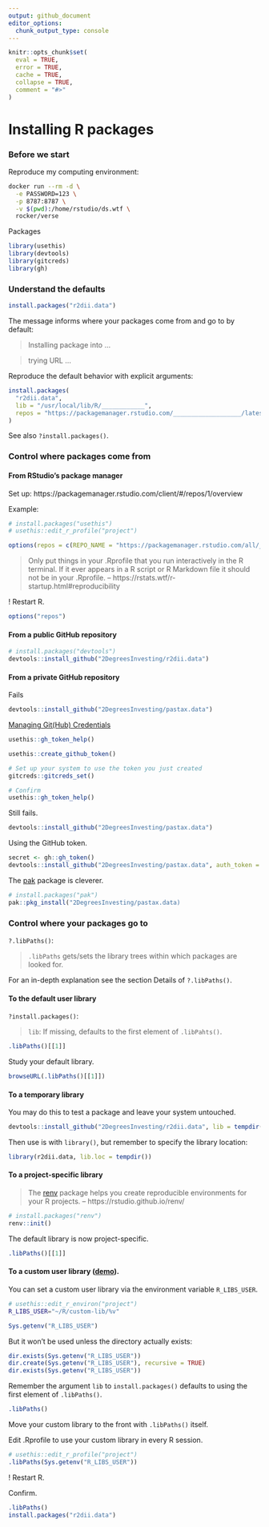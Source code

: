 ```yaml
---
output: github_document
editor_options: 
  chunk_output_type: console
---
```


```r
knitr::opts_chunk$set(
  eval = TRUE,
  error = TRUE,
  cache = TRUE,
  collapse = TRUE,
  comment = "#>"
)
```

# Installing R packages

### Before we start

Reproduce my computing environment:

```bash
docker run --rm -d \
  -e PASSWORD=123 \
  -p 8787:8787 \
  -v $(pwd):/home/rstudio/ds.wtf \
  rocker/verse
```

Packages

```r
library(usethis)
library(devtools)
library(gitcreds)
library(gh)
```

### Understand the defaults

```r
install.packages("r2dii.data")
```

The message informs where your packages come from and go to by default:

> Installing package into ...

> trying URL ...

Reproduce the default behavior with explicit arguments:

```r
install.packages(
  "r2dii.data", 
  lib = "/usr/local/lib/R/____________", 
  repos = "https://packagemanager.rstudio.com/___________________/latest"
)
```

See also `?install.packages()`.

### Control where packages come from

#### From RStudio's package manager

Set up: https://packagemanager.rstudio.com/client/#/repos/1/overview

Example:

```r
# install.packages("usethis")
# usethis::edit_r_profile("project")

options(repos = c(REPO_NAME = "https://packagemanager.rstudio.com/all/__linux__/focal/latest"))
```

> Only put things in your .Rprofile that you run interactively in the R
terminal. If it ever appears in a R script or R Markdown file it should not be
in your .Rprofile. -- https://rstats.wtf/r-startup.html#reproducibility

! Restart R.

```r
options("repos")
```

#### From a public GitHub repository

```r
# install.packages("devtools")
devtools::install_github("2DegreesInvesting/r2dii.data")
```

#### From a private GitHub repository

Fails

```r
devtools::install_github("2DegreesInvesting/pastax.data")
```

[Managing Git(Hub) Credentials](https://usethis.r-lib.org/articles/git-credentials.html)

```r
usethis::gh_token_help()

usethis::create_github_token()

# Set up your system to use the token you just created
gitcreds::gitcreds_set()

# Confirm
usethis::gh_token_help()
```

Still fails.

```r
devtools::install_github("2DegreesInvesting/pastax.data")
```

Using the GitHub token.

```r
secret <- gh::gh_token()
devtools::install_github("2DegreesInvesting/pastax.data", auth_token = secret)
```

The [pak](https://pak.r-lib.org/) package is cleverer.

```r
# install.packages("pak")
pak::pkg_install("2DegreesInvesting/pastax.data)
```

### Control where your packages go to

`?.libPaths()`:

> `.libPaths` gets/sets the library trees within which packages are looked for.

For an in-depth explanation see the section Details of `?.libPaths()`.

#### To the default user library

`?install.packages()`:

> `lib`: If missing, defaults to the first element of `.libPahts()`.

```r
.libPaths()[[1]]
```

Study your default library.

```r
browseURL(.libPaths()[[1]])
```

#### To a temporary library

You may do this to test a package and leave your system untouched.

```r
devtools::install_github("2DegreesInvesting/r2dii.data", lib = tempdir())
```

Then use is with `library()`, but remember to specify the library location:

```r
library(r2dii.data, lib.loc = tempdir())
```

#### To a project-specific library

> The [renv](https://rstudio.github.io/renv/) package helps you create
reproducible environments for your R projects. --
https://rstudio.github.io/renv/

```r
# install.packages("renv")
renv::init()
```

The default library is now project-specific.

```r
.libPaths()[[1]]
```

#### To a custom user library ([demo](https://youtu.be/sbp5Q8niTho)).

You can set a custom user library via the environment variable `R_LIBS_USER`.

```bash
# usethis::edit_r_environ("project")
R_LIBS_USER="~/R/custom-lib/%v"
```

```r
Sys.getenv("R_LIBS_USER")
```

But it won't be used unless the directory actually exists:

```r
dir.exists(Sys.getenv("R_LIBS_USER"))
dir.create(Sys.getenv("R_LIBS_USER"), recursive = TRUE)
dir.exists(Sys.getenv("R_LIBS_USER"))
```

Remember the argument `lib` to `install.packages()` defaults to using the first
element of `.libPaths()`. 

```r
.libPaths()
```

Move your custom library to the front with `.libPaths()` itself. 

Edit .Rprofile to use your custom library in every R session.

```r
# usethis::edit_r_profile("project")
.libPaths(Sys.getenv("R_LIBS_USER"))
```

! Restart R.

Confirm.

```r
.libPaths()
install.packages("r2dii.data")
```
